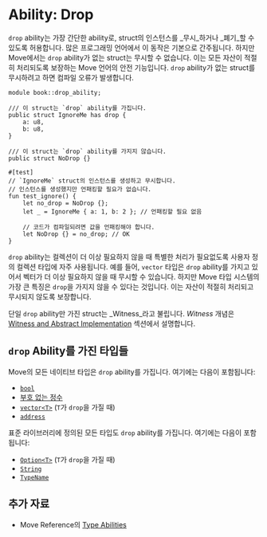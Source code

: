 # Ability: Drop

`drop` ability는 가장 간단한 ability로, struct의 인스턴스를 _무시_하거나
_폐기_할 수 있도록 허용합니다. 많은 프로그래밍 언어에서 이 동작은 기본으로 간주됩니다. 하지만 Move에서는
`drop` ability가 없는 struct는 무시할 수 없습니다. 이는 모든 자산이 적절히 처리되도록 보장하는 Move
언어의 안전 기능입니다. `drop` ability가 없는 struct를 무시하려고 하면 컴파일 오류가 발생합니다.

```move
module book::drop_ability;

/// 이 struct는 `drop` ability를 가집니다.
public struct IgnoreMe has drop {
    a: u8,
    b: u8,
}

/// 이 struct는 `drop` ability를 가지지 않습니다.
public struct NoDrop {}

#[test]
// `IgnoreMe` struct의 인스턴스를 생성하고 무시합니다.
// 인스턴스를 생성했지만 언패킹할 필요가 없습니다.
fun test_ignore() {
    let no_drop = NoDrop {};
    let _ = IgnoreMe { a: 1, b: 2 }; // 언패킹할 필요 없음

    // 코드가 컴파일되려면 값을 언패킹해야 합니다.
    let NoDrop {} = no_drop; // OK
}
```

`drop` ability는 컬렉션이 더 이상 필요하지 않을 때 특별한 처리가 필요없도록 사용자 정의 컬렉션 타입에 자주 사용됩니다. 예를 들어, `vector` 타입은 `drop`
ability를 가지고 있어서 벡터가 더 이상 필요하지 않을 때 무시할 수 있습니다. 하지만 Move 타입 시스템의 가장 큰 특징은 `drop`을 가지지 않을 수 있다는 것입니다. 이는 자산이
적절히 처리되고 무시되지 않도록 보장합니다.

단일 `drop` ability만 가진 struct는 _Witness_라고 불립니다. _Witness_ 개념은
[Witness and Abstract Implementation](./../programmability/witness-pattern) 섹션에서 설명합니다.

## `drop` Ability를 가진 타입들

Move의 모든 네이티브 타입은 `drop` ability를 가집니다. 여기에는 다음이 포함됩니다:

- [`bool`](./../move-basics/primitive-types#booleans)
- [부호 없는 정수](./primitive-types#integer-types)
- [`vector<T>`](./../move-basics/vector) (`T`가 `drop`을 가질 때)
- [`address`](./../move-basics/address)

표준 라이브러리에 정의된 모든 타입도 `drop` ability를 가집니다. 여기에는 다음이 포함됩니다:

- [`Option<T>`](./../move-basics/option) (`T`가 `drop`을 가질 때)
- [`String`](./../move-basics/string)
- [`TypeName`](./../move-basics/type-reflection)

## 추가 자료

- Move Reference의 [Type Abilities](./../../reference/abilities)

